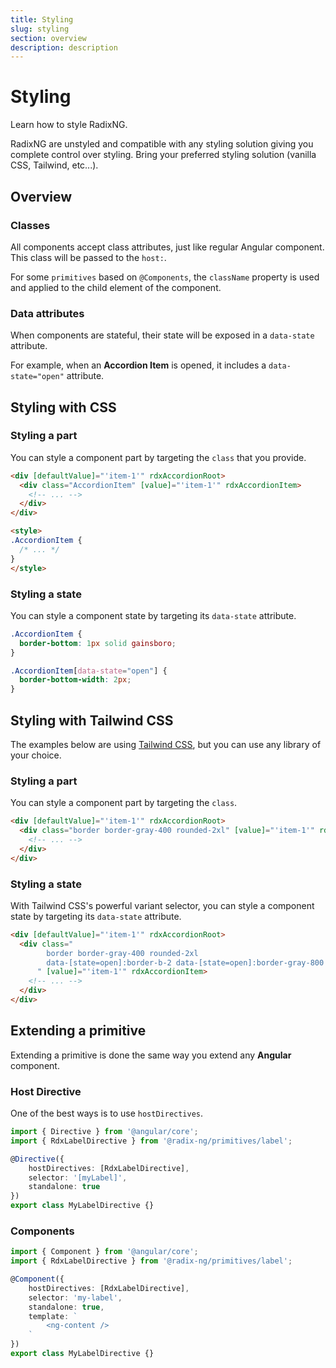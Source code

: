 ```yaml
---
title: Styling
slug: styling
section: overview
description: description
---
```


# Styling
<Description>Learn how to style RadixNG.</Description>

RadixNG are unstyled and compatible with any styling solution giving you complete control over styling.
Bring your preferred styling solution (vanilla CSS, Tailwind, etc...).

## Overview

### Classes

All components accept class attributes, just like regular Angular component. This class will be passed to the `host:`.

For some `primitives` based on `@Components`, the `className` property is used and applied to the child element of the component.

### Data attributes

When components are stateful, their state will be exposed in a `data-state` attribute.

For example, when an **Accordion Item** is opened, it includes a `data-state="open"` attribute.

## Styling with CSS

### Styling a part

You can style a component part by targeting the `class` that you provide.

```html
<div [defaultValue]="'item-1'" rdxAccordionRoot>
  <div class="AccordionItem" [value]="'item-1'" rdxAccordionItem>
    <!-- ... -->
  </div>
</div>

<style>
.AccordionItem {
  /* ... */
}
</style>
```

### Styling a state
You can style a component state by targeting its `data-state` attribute.

```css
.AccordionItem {
  border-bottom: 1px solid gainsboro;
}

.AccordionItem[data-state="open"] {
  border-bottom-width: 2px;
}
```

## Styling with Tailwind CSS

The examples below are using [Tailwind CSS](https://tailwindcss.com/), but you can use any library of your choice.

### Styling a part
You can style a component part by targeting the `class`.

```html
<div [defaultValue]="'item-1'" rdxAccordionRoot>
  <div class="border border-gray-400 rounded-2xl" [value]="'item-1'" rdxAccordionItem>
    <!-- ... -->
  </div>
</div>
```

### Styling a state

With Tailwind CSS's powerful variant selector, you can style a component state by targeting its `data-state` attribute.

```html
<div [defaultValue]="'item-1'" rdxAccordionRoot>
  <div class="
        border border-gray-400 rounded-2xl
        data-[state=open]:border-b-2 data-[state=open]:border-gray-800
      " [value]="'item-1'" rdxAccordionItem>
    <!-- ... -->
  </div>
</div>
```

## Extending a primitive

Extending a primitive is done the same way you extend any **Angular** component.

### Host Directive
One of the best ways is to use `hostDirectives`.

```typescript
import { Directive } from '@angular/core';
import { RdxLabelDirective } from '@radix-ng/primitives/label';

@Directive({
    hostDirectives: [RdxLabelDirective],
    selector: '[myLabel]',
    standalone: true
})
export class MyLabelDirective {}
```

### Components

```typescript
import { Component } from '@angular/core';
import { RdxLabelDirective } from '@radix-ng/primitives/label';

@Component({
    hostDirectives: [RdxLabelDirective],
    selector: 'my-label',
    standalone: true,
    template: `
        <ng-content />
    `
})
export class MyLabelDirective {}
```
